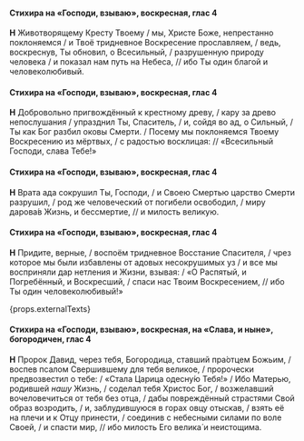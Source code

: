#### Стихира на «Господи, взываю», воскресная, глас 4

**Н** Животворящему Кресту Твоему / мы, Христе Боже, непрестанно поклоняемся / и Твоё тридневное Воскресение прославляем, / ведь, воскреснув, Ты обновил, о Всесильный, / разрушенную природу человека / и показал нам путь на Небеса, // ибо Ты один благой и человеколюбивый.

#### Стихира на «Господи, взываю», воскресная, глас 4

**Н** Добровольно пригвождённый к крестному древу, / кару за древо непослушания / упразднил Ты, Спаситель, / и, сойдя во ад, о Сильный, / Ты как Бог разбил оковы Смерти. / Посему мы поклоняемся Твоему Воскресению из мёртвых, / с радостью восклицая: // «Всесильный Господи, слава Тебе!»

#### Стихира на «Господи, взываю», воскресная, глас 4

**Н** Врата ада сокрушил Ты, Господи, / и Своею Смертью царство Смерти разрушил, / род же человеческий от погибели освободил, / миру дарова́в Жизнь, и бессмертие, // и милость великую.

#### Стихира на «Господи, взываю», воскресная, глас 4

**Н** Придите, верные, / воспоём тридневное Восстание Спасителя, / чрез которое мы были избавлены от адовых несокрушимых уз / и все мы восприняли дар нетления и Жизни, взывая: / «О Распятый, и Погребённый, и Воскресший, / спаси нас Твоим Воскресением, // ибо Ты один человеколюбивый!»

{props.externalTexts}

#### Стихира на «Господи, взываю», воскресная, на «Слава, и ныне», богородичен, глас 4

**Н** Пророк Давид, через тебя, Богородица, ставший пра́отцем Божьим, / воспев псалом Свершившему для тебя великое, / пророчески предвозвестил о тебе: / «Стала Царица одесну́ю Тебя!» / Ибо Матерью, родившей *нашу* Жизнь, / соделал тебя Христос Бог, / возжелавший вочеловечиться от тебя без отца, / дабы повреждённый страстями Свой образ возродить, / и, заблудившуюся в горах овцу отыскав, / взять её на плечи и к Отцу принести, / соединив с небесными силами по воле Своей, / и спасти мир, // ибо милость Его велика́ и неистощима.
